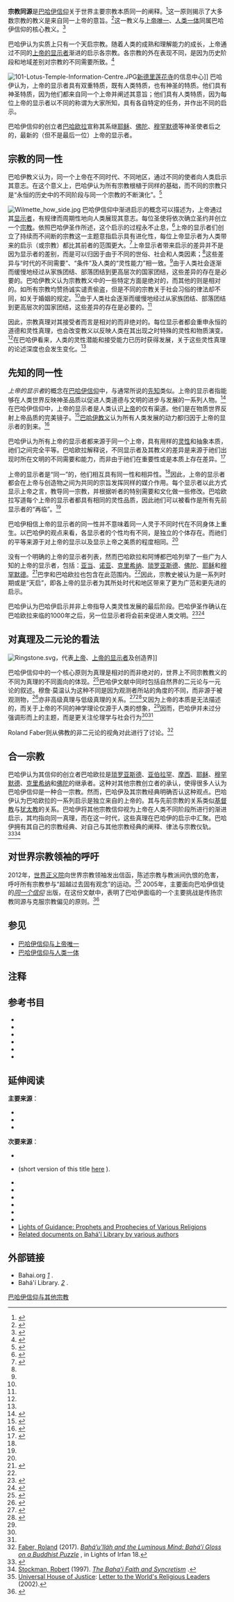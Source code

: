 {{巴哈伊信仰与宗教同源}}
'''宗教同源'''是[[巴哈伊信仰|巴哈伊信仰]]关于世界主要宗教本质同一的阐释。<ref name="Smith124">{{harvnb|Smith|2008|pp=124–125}}</ref>这一原则揭示了大多数宗教的教义是来自同一上帝的意旨。<ref name="hatcher82">{{harvnb|Hatcher|Martin|1998|p=82}}</ref>这一教义与[[巴哈伊信仰的神|上帝唯一]]、[[巴哈伊信仰与人类一体|人类一体]]同属巴哈伊信仰的核心教义。<ref name="hatcher73">{{harvnb|Hatcher|Martin|1998|p=73}}</ref>

巴哈伊认为实质上只有一个天启宗教。随着人类的成熟和理解能力的成长，上帝通过不同的[[上帝的显示者|上帝的显示者]]渐进的启示各宗教。各宗教的外在表现不同，是因为历史阶段和地域差别对宗教的不同需要所致。<ref name="Smith109">{{harvnb|Smith|2008|p=109}}</ref>

[[File:101-Lotus-Temple-Information-Centre.JPG|thumb]][[新德里|新德里]][[莲花寺_(德里)|莲花寺]]的信息中心]]
巴哈伊认为，上帝的显示者具有双重特质，既有人类特质，也有神圣的特质。他们具有神圣特质，因为他们都来自同一个上帝并阐述其意旨；他们具有人类特质，因为每位上帝的显示者以不同的称谓为大家所知，具有各自特定的任务，并作出不同的启示。

巴哈伊信仰的创立者[[巴哈欧拉|巴哈欧拉]]宣称其系继[[耶稣|耶稣]]、[[佛陀|佛陀]]、[[穆罕默德|穆罕默德]]等神圣使者后之的，最新的（但不是最后一位）上帝的显示者。

==宗教的同一性==
{{Main article|渐进启示 (巴哈伊)|l1=渐进启示}}
巴哈伊教义认为，同一个上帝在不同时代、不同地区，通过不同的使者向人类启示其意志。在这个意义上，巴哈伊认为所有宗教根植于同样的基础，而不同的宗教只是“永恒的历史中的不同阶段与同一个宗教的不断演化”。<ref name="Smith108">{{harvnb|Smith|2008|p=108}}</ref>

[[File:Wilmette_how_side.jpg|upright]]
巴哈伊信仰中渐进启示的概念可以描述为，上帝通过其[[上帝的显示者|显示者]]，有规律而周期性地向人类展现其意志。每位圣使将依次确立圣约并创立一个[[宗教|宗教]]。依照巴哈伊圣作所述，这个启示的过程永不止息，<ref name="oneworld">{{harvnb|Smith|2000|pp=276–277}}</ref>上帝的显示者们创立了持续而不间断的宗教这一主题意指启示具有进化性，每位上帝显示者为人类带来的启示（或宗教）都比其前者的范围更大。<ref name="lundberg">{{harvnb|Lundberg|1996}}</ref>上帝显示者带来启示的差异并不是因为显示者的差别，而是可以归因于由于不同的世俗、社会和人类因素；<ref name="lundberg" />这些差异与“时代的不同需要”、“条件”及人类的“灵性能力”相一致。<ref name="lundberg" />由于人类社会逐渐而缓慢地经过从家族团结、部落团结到更高层次的国家团结，这些差异的存在是必要的。巴哈伊教义认为宗教教义中的一些特定方面是绝对的，而其他的则是相对的。如所有宗教均赞扬诚实谴责偷盗，但是不同的宗教关于社会习俗的律法却不同，如关于婚姻的规定。<ref name="Smith109"/>由于人类社会逐渐而缓慢地经过从家族团结、部落团结到更高层次的国家团结，这些差异的存在是必要的。<ref name="lundberg" />

因此，宗教真理对其接受者而言是相对的而非绝对的。每位显示者都会重申永恒的道德和灵性真理，也会改变教义以反映人类在其出现之时特殊的灵性和物质演变。<ref name="oneworld"/>在巴哈伊看来，人类的灵性潜能和接受能力已历时获得发展，关于这些灵性真理的论述深度也会发生变化。<ref name="lundberg" />

==先知的同一性==
{{main article|上帝的显示者}}
''上帝的显示者''的概念在[[巴哈伊信仰|巴哈伊信仰]]中，与通常所说的[[先知|先知]]类似。上帝的显示者指能够在人类世界反映神圣品质以促进人类道德与文明的进步与发展的一系列人物。<ref name="manifestation">{{Harvnb|Cole|1982}}</ref>在巴哈伊信仰中，上帝的显示者是人类认识[[巴哈伊信仰的神|上帝]]的仅有渠道。他们是在物质世界反射上帝品质的完美镜子。<ref name="hatcher118">{{harvnb|Hatcher|Martin|1998|p=118}}</ref>[[巴哈伊教义|巴哈伊教义]]认为所有人类发展的动力都归因于上帝的显示者的到来。<ref name="hatcher115">{{harvnb|Hatcher|Martin|1998|p=115}}</ref>

巴哈伊认为所有上帝的显示者都来源于同一个上帝，具有用样的[[靈性|灵性]]和抽象本质，祂们之间完全平等。巴哈欧拉解释说，不同显示者及其教义的差异是来源于祂们出现时所在文明的不同需要和能力，而非由于祂们在重要性或是本质上存在差异。<ref name="hatcher116">{{harvnb|Hatcher|Martin|1998|pp=116–117}}</ref>

上帝的显示者是“同一”的，他们相互具有同一性和相异性。<ref name="manifestation" />因此，上帝的显示者都会在上帝与创造物之间为共同的宗旨发挥同样的媒介作用。每个显示者以此方式显示上帝之言，教导同一宗教，并根据听者的特别需要和文化做一些修改。巴哈欧拉写道每个上帝的显示者都具有相同的灵性品质，因此祂们可以被看作是所有先前显示者的“再临”。<ref name="manifestation" />

巴哈伊相信上帝的显示者的同一性并不意味着同一人灵于不同时代在不同身体上重生。以巴哈伊的观点来看，各显示者的个性均有不同，是独立的个体存在。而祂们的平等来源于对上帝的显示以及显示上帝之美质的程度相同。<ref name="hatcher116"/>

没有一个明确的上帝的显示者列表，然而巴哈欧拉和阿博都巴哈列举了一些广为人知的上帝的显示者，包括：[[亚当|亚当]]、[[诺亚|诺亚]]、[[克里希纳|克里希纳]]、[[琐罗亚斯德|琐罗亚斯德]]、[[佛陀|佛陀]]、[[耶稣|耶稣]]和[[穆罕默德|穆罕默德]]。<ref name="PSmithCE">{{harvnb|Smith|2000|p=231}}</ref>巴孛和巴哈欧拉也包含在此范围内。<ref name="PSmithCE"/>因此，宗教史被认为是一系列时期或是“天启”，即各上帝的显示者为其所处时代和地区带来了更为广范和更先进的启示。

巴哈伊认为巴哈伊启示并非上帝指导人类灵性发展的最后阶段。巴哈伊圣作确认在巴哈欧拉来临的1000年之后，另一位显示者将会前来促进人类文明。<ref name="hatcher128">{{harvnb|Hatcher|Martin|1998|p=128}}</ref><ref>{{harvnb|McMullen|2000|p=7}}</ref>

==对真理及二元论的看法==
{{see also|巴哈伊信仰的宇宙观}}
[[File:Ringstone.svg|thumb]]，代表[[巴哈伊信仰的神|上帝]]、[[上帝的显示者|上帝的显示者]]及创造界]]

巴哈伊信仰中的一个核心原则为真理是相对的而非绝对的，世界上不同宗教教义的不同为真理的不同面向的体现。<ref name="Smith-relativism">{{cite encyclopedia |last= Smith |first= Peter |authorlink= Peter Smith (historian) |encyclopedia= A Concise Encyclopedia of the Baháʼí Faith |title= metaphysics: relativism |year= 2000 |publisher= Oneworld Publications |location= Oxford |isbn= 1-85168-184-1 |url= https://books.google.com/books?id=pYfrAQAAQBAJ |pages= 245 |access-date= 2020-06-05 |archive-date= 2019-04-01 |archive-url= https://web.archive.org/web/20190401083644/https://books.google.com/books?id=pYfrAQAAQBAJ |dead-url= no }}</ref>巴哈伊文献中同时包括自然界的二元论与一元论的叙述。穆詹·莫温认为这种不同是因为观测者所站的角度的不同，而非源于被观测物，<ref name="momen2003">{{Cite book |last = Momen |first = Moojan |authorlink = Moojan Momen |editor-last = Momen |editor-first = Moojan |title = The Baha'i Faith and the World's Religions |contribution = The God of Baháʼu'lláh |year = 2003 |publisher = George Ronald |place = Oxford, UK |pages = 1–38 |chapterurl = http://bahai.org/documents/essays/momen-dr-moojan/god-bahaullah |ref = harv |access-date = 2020-06-05 |archive-date = 2018-08-22 |archive-url = https://web.archive.org/web/20180822201540/http://www.bahai.org/documents/essays/momen-dr-moojan/god-bahaullah |dead-url = no }}</ref>亦非高级真理与低级真理的关系。<ref name="momen1988">{{cite book | last = Momen | first = Moojan | authorlink = Moojan Momen | year = 1988 | title = Studies in the Bábí and Baháʼí Religions vol. 5, chapter: Relativism: A Basis For Baháʼí Metaphysics | publisher = Kalimat Press | pages = 185–217 | url = http://bahai-library.com/momen_relativism_bahai_metaphysics | isbn = 0-933770-72-3 | ref = harv | access-date = 2020-06-05 | archive-date = 2020-08-04 | archive-url = https://web.archive.org/web/20200804061135/http://bahai-library.com/momen_relativism_bahai_metaphysics | dead-url = no }}</ref><ref name="iranica">{{cite encyclopedia |encyclopedia= Encyclopædia Iranica, Vol. VI, Fasc. 3 |year= 2011 |article= Cosmogony and Cosmology viii. in the Bahai faith |first= Moojan |last= Momen |authorlink= Moojan Momen |url= http://www.iranicaonline.org/articles/cosmogony-viii |pages= 328–329 |title= 存档副本 |access-date= 2020-06-05 |archive-date= 2020-11-18 |archive-url= https://web.archive.org/web/20201118181932/https://iranicaonline.org/articles/cosmogony-viii |dead-url= no }}</ref>又因为上帝的本质是无法描述的，而关于上帝的不同的神学理论仅源于人类的想象，<ref name="Smith-relativism" />因而，巴哈伊并未过分强调形而上的主题，而是更关注伦理学与社会行为<ref name="momen1988" /><ref name="iranica" />

Roland Faber则从佛教的非二元论的视角对此进行了讨论。<ref>[[Roland_Faber|Faber, Roland]] (2017). ''[http://bahai-library.com/faber_bahaullah_luminous_mind Baháʼu'lláh and the Luminous Mind: Baháʼí Gloss on a Buddhist Puzzle] {{Wayback|url=http://bahai-library.com/faber_bahaullah_luminous_mind |date=20201109033731 }}'', in Lights of Irfan 18.</ref>


==合一宗教==
巴哈伊认为其信仰的创立者巴哈欧拉是[[琐罗亚斯德|琐罗亚斯德]]、[[亚伯拉罕|亚伯拉罕]]、[[摩西|摩西]]、[[耶稣|耶稣]]、[[穆罕默德|穆罕默德]]、[[黑天|克里希纳]]和[[佛|佛陀]]的继承者。这种对其他宗教创立者的承认，使得很多人认为巴哈伊信仰是一种合一宗教。然而，巴哈伊及其宗教经典明确否认这种观点。巴哈伊认为巴哈欧拉的一系列启示是独立来自的上帝的。其与先前宗教的关系类似[[基督教|基督教]]与[[犹太教|犹太教]]的关系。巴哈伊将其他宗教信仰视为上帝在人类不同阶段所进行的渐进启示，其均指向同一真理，而在这一时代，这些真理在巴哈伊的启示中汇聚。巴哈伊拥有其自己的宗教经典、对自己与其他宗教经典的阐释、律法与宗教仪轨。<ref>{{cite book |last = Smith |first = Peter |authorlink = Peter Smith (historian) |year = 1999 |title = A Concise Encyclopedia of the Baháʼí Faith |publisher = Oneworld Publications |location = Oxford, UK |url = https://books.google.com/books?id=pYfrAQAAQBAJ |pages = 276–277 & p.291 |isbn = 1-85168-184-1 |access-date = 2020-06-05 |archive-date = 2019-04-01 |archive-url = https://web.archive.org/web/20190401083644/https://books.google.com/books?id=pYfrAQAAQBAJ |dead-url = no }}</ref><ref>[[Robert_Stockman|Stockman, Robert]] (1997). ''[http://bahai-library.com/articles/rg.syncretism.html The Baha'i Faith and Syncretism] {{Wayback|url=http://bahai-library.com/articles/rg.syncretism.html |date=20110709021654 }}''.</ref>

==对世界宗教领袖的呼吁==
2012年，[[世界正义院|世界正义院]]向世界宗教领袖发出信函，陈述宗教与教派间仇恨的危害，呼吁所有宗教参与“超越过去固有观念”的运动。<ref>[[Universal_House_of_Justice|Universal House of Justice]]: [http://bahai-library.com/uhj_religious_leaders_2002 Letter to the World's Religious Leaders] {{Wayback|url=http://bahai-library.com/uhj_religious_leaders_2002 |date=20100918192626 }} (2002).</ref> 2005年，主要面向巴哈伊信徒的[https://www.bahai.org/library/other-literature/official-statements-commentaries/one-common-faith ''同一个信仰''] {{Wayback|url=https://www.bahai.org/library/other-literature/official-statements-commentaries/one-common-faith |date=20210130220034 }}出版，在这份文献中，表明了巴哈伊面临的一个主要挑战是传扬宗教同源与克服宗教偏见的原则。<ref>{{cite book |author = Universal House of Justice |authorlink = Universal House of Justice |year = 2005 |title = One Common Faith |publisher = Baháʼí Publishing Trust |location = Wilmette, Illinois, USA |isbn = 0-87743-315-1 |url = http://reference.bahai.org/en/t/bic/OCF/ |access-date = 2020-06-14 |archive-date = 2020-07-28 |archive-url = https://web.archive.org/web/20200728191459/https://reference.bahai.org/en/t/bic/OCF/ |dead-url = no }}</ref>
==参见==
*[[巴哈伊信仰的神|巴哈伊信仰与上帝唯一]]
*[[巴哈伊信仰与人类一体|巴哈伊信仰与人类一体]]

==注释==
{{reflist|30em}}

==参考书目==
*{{cite journal | first = Juan | last = Cole | title = The Concept of Manifestation in the Bahá'í Writings | year = 1982 | journal = Bahá'í Studies | volume = monograph 9 | pages = 1–38 | url = http://bahai-library.com/cole_concept_manifestation | ref = harv | access-date = 2016-03-06 | archive-date = 2019-05-17 | archive-url = https://web.archive.org/web/20190517105145/http://bahai-library.com/cole_concept_manifestation | dead-url = no }}
*{{cite book |last = Hatcher |first = W.S. |last2 = Martin |first2 = J.D. |year = 1998 |title = The Bahá'í Faith: The Emerging Global Religion |publisher = Harper & Row |location = San Francisco |isbn = 0-87743-264-3 |url = http://books.google.com/books?id=IZmkG1ASirgC |ref = harv |access-date = 2016-03-06 |archive-date = 2020-07-26 |archive-url = https://web.archive.org/web/20200726134844/https://books.google.com/books?id=IZmkG1ASirgC |dead-url = no }}
*{{cite book |first=Michael D. |last=McMullen |year=2000 |title=The Baha'i: The Religious Construction of a Global Identity |publisher=Rutgers University Press |location=Atlanta, Georgia |isbn=0-8135-2836-4 |url=http://books.google.com/books?id=lF0UquZAZW8C |ref=harv |access-date=2016-03-06 |archive-date=2020-09-25 |archive-url=https://web.archive.org/web/20200925063500/https://books.google.com/books?id=lF0UquZAZW8C |dead-url=no }}
*{{cite book | title = Baha'i Apocalypticism: The Concept of Progressive Revelation | first = Zaid | last = Lundberg | date = May 1996 | url = http://bahai-library.com/lundberg_bahai_apocalypticism | publisher = Department of History of Religion at the Faculty of Theology, Lund University | ref = harv | access-date = 2016-03-06 | archive-date = 2010-09-18 | archive-url = https://web.archive.org/web/20100918142954/http://bahai-library.com/lundberg_bahai_apocalypticism | dead-url = no }}
*{{cite book | last = Smith | first = Peter | year = 2008 | title = An Introduction to the Baha'i Faith | publisher = Cambridge University Press | place = Cambridge | isbn = 0-521-86251-5 | url = http://books.google.com/books?id=z7zdDFTzNr0C | ref = harv | access-date = 2016-03-06 | archive-date = 2021-02-02 | archive-url = https://web.archive.org/web/20210202052105/https://books.google.com/books?id=z7zdDFTzNr0C | dead-url = no }}
*{{cite book |last= Smith |first= Peter |title= A concise encyclopedia of the Bahá'í Faith |year= 2000 |publisher= Oneworld Publications |location= Oxford |url= http://books.google.com/books?id=pYfrAQAAQBAJ |isbn= 1-85168-184-1 |ref= harv |access-date= 2016-03-06 |archive-date= 2020-11-25 |archive-url= https://web.archive.org/web/20201125203453/https://books.google.com/books?id=pYfrAQAAQBAJ |dead-url= no }}

==延伸阅读==
'''主要来源'''：
*{{cite book
 |author=`Abdu'l-Bahá
 |authorlink=`Abdu'l-Bahá
 |origyear=1990
 |year=1908
 |title=[[Some_Answered_Questions|Some Answered Questions]]
 |publisher=Bahá'í Publishing Trust
 |location=Wilmette, Illinois, USA
 |isbn=0-87743-190-6
 }}
*{{cite book
 |author=Bahá'u'lláh
 |authorlink=Bahá'u'lláh
 |year=1862
 |title=[[Kitáb-i-Íqán|Kitáb-i-Íqán: The Book of Certitude]]
 |publisher=Bahá'í Publishing Trust
 |location=Wilmette, Illinois, USA
 |isbn=1-931847-08-8
 }}
*{{cite book
 |author = Bahá'u'lláh
 |authorlink = Bahá'u'lláh
 |year = 2006
 |title = [[Tabernacle_of_Unity|The Tabernacle of Unity, Bahá’u’lláh’s Responses to Mánikchí Sáhib and Other Writings]]
 |publisher = Bahá’í World Centre
 |location = Haifa, Israel
 |isbn = 0-85398-969-9
 }}

'''次要来源'''：
*{{cite book
 |last = Momen
 |first = Moojan (ed.)
 |year = 2005
 |title = Bahá'í Faith and the World's Religions - Papers Presented at 'Irfán Colloquia
 |publisher = George Ronald
 |location = Oxford, UK
 |url = http://bahai-library.com/momen_bahai_worlds_religions
 |access-date = 2016-03-06
 |archive-date = 2020-02-19
 |archive-url = https://web.archive.org/web/20200219174823/http://bahai-library.com/momen_bahai_worlds_religions
 |dead-url = no
 }}
*{{cite book
 |last = Momen
 |first = Moojan
 |year = 1994
 |title = Buddhism and the Bahá'í Faith
 |publisher = George Ronald
 |location = Oxford, UK
 |isbn = 0-85398-384-4
 }} (short version of this title [http://bahai-library.com/momen_encyclopedia_buddhism here] {{Wayback|url=http://bahai-library.com/momen_encyclopedia_buddhism |date=20160303183524 }}).
*{{cite book
 |last = Momen
 |first = Moojan
 |year = 1990
 |title = Hinduism and the Bahá'í Faith
 |publisher = George Ronald
 |location = Oxford, UK
 |isbn = 0-85398-299-6
 |url = http://bahai-library.com/momen_hinduism_bahai
 |access-date = 2016-03-06
 |archive-date = 2021-02-25
 |archive-url = https://web.archive.org/web/20210225014310/https://bahai-library.com/momen_hinduism_bahai
 |dead-url = no
 }}
*{{cite book
 |last = Momen
 |first = Moojan
 |year = 2000
 |title = Islam and the Bahá'í Faith
 |publisher = George Ronald
 |location = Oxford, UK
 |isbn = 0-85398-446-8
 |url = https://books.google.com/books?&id=gMAQAQAAIAAJ
 |access-date = 2016-03-06
 |archive-date = 2019-09-15
 |archive-url = https://web.archive.org/web/20190915095503/https://books.google.com/books?&id=gMAQAQAAIAAJ
 |dead-url = no
 }}
*{{Cite book
 |last = Momen
 |first = Moojan
 |year = 2009
 |origyear = Originally published as ''The Phenomenon of Religion'' in 1999
 |title = Understanding Religion: A Thematic Approach
 |publisher = Oneworld Publications
 |place = Oxford, UK
 |isbn = 978-1-85168-599-8
 |url = http://openlibrary.org/books/OL25434252M/Understanding_Religion
 |access-date = 2016-03-06
 |archive-date = 2021-02-25
 |archive-url = https://web.archive.org/web/20210225173448/https://openlibrary.org/books/OL25434252M/Understanding_Religion
 |dead-url = no
 }}
*{{Cite book
 | first = H.T.D
 | last = Rost
 | year = 1986
 | title = The Golden Rule - A Universal Ethic
 | url = https://archive.org/details/goldenruleuniver0000rost
 | publisher = George Ronald
 | location = Oxford, UK
 | isbn = 978-0-85398-227-2
 }}
*{{Cite book
 | first = Michael
 | last = Sours
 | year = 2000
 | title = Without Syllable or Sound: The World's Sacred Scriptures in the Bahá'í Faith
 | publisher = Kalimat Press
 | location = Los Angeles, United States
 | isbn = 1-890688-06-1
 | url = http://books.google.com/books?id=PWcBYX64PowC
 | access-date = 2016-03-06
 | archive-date = 2020-07-26
 | archive-url = https://web.archive.org/web/20200726134428/https://books.google.com/books?id=PWcBYX64PowC
 | dead-url = no
 }}
*{{cite book
 |last         = Saiedi
 |first        = Nader
 |year         = 2000
 |title        = Logos and Civilization - Spirit, History, and Order in the Writings of Bahá'u'lláh
 |publisher    = University Press of Maryland and Association for Baha'i Studies
 |location     = USA
 |isbn         = 1883053609
 |url          = https://openlibrary.org/books/OL8685020M/Logos_and_Civilization
 |access-date  = 2016-03-06
 |archive-date = 2020-07-30
 |archive-url  = https://web.archive.org/web/20200730114046/https://openlibrary.org/books/OL8685020M/Logos_and_Civilization
 |dead-url     = no
}}
*[http://bahai-library.com/hornby_lights_guidance#nnnXLI.I Lights of Guidance: Prophets and Prophecies of Various Religions] {{Wayback|url=http://bahai-library.com/hornby_lights_guidance#nnnXLI.I |date=20110707205623 }}
*[http://bahai-library.com/tags/%20Interfaith%20dialogue Related documents on Bahá'í Library by various authors] {{Wayback|url=http://bahai-library.com/tags/%20Interfaith%20dialogue |date=20150518083737 }}

==外部链接==
* Bahai.org ''[http://www.bahai.org/beliefs/god-his-creation] {{Wayback|url=http://www.bahai.org/beliefs/god-his-creation |date=20210201043710 }}''.
* Bahá'í Library. ''[http://bahai-library.com/compilation_cultural_diversity_maturity] {{Wayback|url=http://bahai-library.com/compilation_cultural_diversity_maturity |date=20140108143617 }}''.


{{DEFAULTSORT:巴哈伊信仰与宗教同源}}
[[Category:巴哈伊信仰与其他宗教|]]